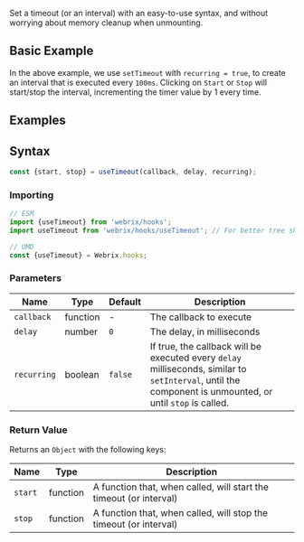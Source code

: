 
Set a timeout (or an interval) with an easy-to-use syntax, and without worrying about memory cleanup when unmounting.

## Basic Example

<Example file='docs/hooks/usetimeout/BasicExample' height={150}/>

In the above example, we use `setTimeout` with `recurring = true`, to create an interval
that is executed every `100ms`. Clicking on `Start` or `Stop` will start/stop the interval, incrementing
the timer value by 1 every time.

## Examples

<PreviewList query='usetimeout'/>

## Syntax

```js
const {start, stop} = useTimeout(callback, delay, recurring);
```

### Importing

```jsx
// ESM
import {useTimeout} from 'webrix/hooks';
import useTimeout from 'webrix/hooks/useTimeout'; // For better tree shaking

// UMD
const {useTimeout} = Webrix.hooks;
```

### Parameters

Name|Type|Default|Description
---|---|---|---
`callback`|function|-|The callback to execute
`delay`|number|`0`|The delay, in milliseconds
`recurring`|boolean|`false`|If true, the callback will be executed every `delay` milliseconds, similar to `setInterval`, until the component is unmounted, or until `stop` is called.

### Return Value

Returns an `Object` with the following keys:

Name|Type|Description
---|---|---
`start`|function|A function that, when called, will start the timeout (or interval)
`stop`|function|A function that, when called, will stop the timeout (or interval)
